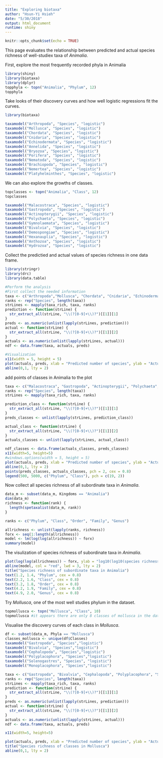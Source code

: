 ```yaml
---
title: "Exploring biotaxa"
author: "Hsun-Yi Hsieh"
date: "5/30/2018"
output: html_document
runtime: shiny
---
```

```r
knitr::opts_chunk$set(echo = TRUE)
```

This page evaluates the relationship between predicted and actual species richness of well-studiex taxa of *Animalia*.

First, explore the most frequently recorded phyla in Animalia
```r
library(shiny)
library(biotaxa)
library(dplyr)
topphyla <- topn("Animalia", "Phylum", 12)
topphyla
```

Take looks of their discovery curves and how well logistic regressions fit the curves.
```r
library(biotaxa)

taxamodel("Arthropoda", "Species", "logistic")
taxamodel("Mollusca", "Species", "logistic")
taxamodel("Chordata", "Species", "logistic")
taxamodel("Cnidaria", "Species", "logistic")
taxamodel("Echinodermata", "Species", "logistic")
taxamodel("Annelida", "Species", "logistic")
taxamodel("Bryozoa", "Species", "logistic")
taxamodel("Porifera", "Species", "logistic")
taxamodel("Nematoda", "Species", "logistic")
taxamodel("Brachiopoda", "Species", "logistic")
taxamodel("Nemertea", "Species", "logistic")
taxamodel("Platyhelminthes", "Species", "logistic")

```

We can also explore the growths of classes. 
```r
topclasses <- topn("Animalia", "Class", 12)
topclasses
```
```r
taxamodel("Malacostraca", "Species", "logistic")
taxamodel("Gastropoda", "Species", "logistic")
taxamodel("Actinopterygii", "Species", "logistic")
taxamodel("Polychaeta", "Species", "logistic")
taxamodel("Gymnolaemata", "Species", "logistic")
taxamodel("Bivalvia", "Species", "logistic")
taxamodel("Demospongiae", "Species", "logistic")
taxamodel("Hexanauplia", "Species", "logistic")
taxamodel("Anthozoa", "Species", "logistic")
taxamodel("Hydrozoa", "Species", "logistic")
```

Collect the predictied and actual values of species richness in one data frame.
```r
library(stringr)
library(drc)
library(data.table)

#Perform the analysis
#First collect the needed information
taxa <- c("Arthropoda","Mollusca", "Chordata", "Cnidaria", "Echinodermata","Annelida", "Bryozoa", "Porifera", "Nematoda", "Brachiopoda", "Nemertea", "Platyhelminthes")
ranks <- rep("Species", length(taxa))
strLines <- mapply(taxa_rich, taxa, ranks)
prediction <- function(strLine) {
  str_extract_all(strLine, "\\(?[0-9]+\\)?")[[1]][1]
}
preds <- as.numeric(unlist(lapply(strLines, prediction)))
actual <- function(strLine) {
  str_extract_all(strLine, "\\(?[0-9]+\\)?")[[1]][2]
}
actuals <- as.numeric(unlist(lapply(strLines, actual)))
ndf <- data.frame(taxa, actuals, preds)

#Visualization
x11(width = 5, height = 5)
plot(actuals, preds, xlab = "Predicted number of species", ylab = "Actual number of species", pch = 19)
abline(0,1, lty = 2)
```

add points of classes in Animalia to the plot
```r
taxa <- c("Malacostraca", "Gastropoda", "Actinopterygii", "Polychaeta", "Bivalvia", "Demospongiae", "Hexanauplia", "Anthozoa", "Hydrozoa")
ranks <- rep("Species", length(taxa))
strLines <- mapply(taxa_rich, taxa, ranks)

prediction_class <- function(strLine) {
  str_extract_all(strLine, "\\(?[0-9]+\\)?")[[1]][1]
}
preds_classes <- unlist(lapply(strLines, prediction_class))

actual_class <- function(strLine) {
  str_extract_all(strLine, "\\(?[0-9]+\\)?")[[1]][2]
}
actuals_classes <- unlist(lapply(strLines, actual_class)) 

ndf_classes <- data.frame(actuals_classes, preds_classes)
x11(width=5, height=5)
#windows.options(width = 5, height = 5)
plot(actuals, preds, xlab = "Predicted number of species", ylab = "Actual number of species", pch = 19)
abline(0,1, lty = 2)
points(preds_classes, actuals_classes, pch = 2, cex = 0.8)
legend(500, 5000, c("Phylum", "Class"), pch = c(19, 2))
```

Now collect all species richness of all subordinate taxa in *Animalia*.
```r
data_m <- subset(data_m, Kingdoms == "Animalia")
dim(data_m)
richness <- function(rank) {
  length(spetaxalist(data_m, rank))
}

ranks <- c("Phylum", "Class", "Order", "Family", "Genus")

allrichness <- unlist(lapply(ranks, richness))
forx <- seq(1:length(allrichness))
model <- lm(log(log(allrichness)) ~ forx)
summary(model)
```

The visulization of species richness of subordinate taxa in *Animalia*.
```r
plot(log(log(allrichness)) ~ forx, ylab = "log10(log10(species richness))", xlab = "", pch = 19, ylim = c(1, 2.5))
abline(model, col = "red", lwd = 3, lty = 2)
title("Species richness of subordinate taxa in Animalia")
text(1.2, 1.4, "Phylum", cex = 0.8)
text(2.2, 1.6, "Class", cex = 0.8)
text(3.2, 1.8, "Order", cex = 0.8)
text(4.2, 1.9, "Family", cex = 0.8)
text(4.9, 2.0, "Genus", cex = 0.8)

```

Try *Mollusca*, one of the most well studies phylum in the dataset.
```r
topmollusca <- topn("Mollusca", "Class", 10)
topmollusca #it appears there are only 8 classes of mollusca in the dataset
```

Visualise the discovery curves of each class in *Mollusca*.
```r
df <- subset(data_m, Phyla == "Mollusca")
classes_mollusca <- unique(df$Classes)
taxamodel("Gastropoda", "Species","logistic")
taxamodel("Bivalvia", "Species","logistic")
taxamodel("Cephalopoda", "Species","logistic")
taxamodel("Polyplacophora", "Species","logistic")
taxamodel("Solenogastres", "Species", "logistic")
taxamodel("Monoplacophora", "Species","logistic")
```

```r
taxa <- c("Gastropoda", "Bivalvia", "Cephalopoda", "Polyplacophora", "Solenogastres")
ranks <- rep("Species", length(taxa))
strLines <- mapply(taxa_rich, taxa, ranks)
prediction <- function(strLine) {
  str_extract_all(strLine, "\\(?[0-9]+\\)?")[[1]][1]
}
preds <- as.numeric(unlist(lapply(strLines, prediction)))
actual <- function(strLine) {
  str_extract_all(strLine, "\\(?[0-9]+\\)?")[[1]][2]
}
actuals <- as.numeric(unlist(lapply(strLines, actual)))
ndf <- data.frame(taxa, actuals, preds)

x11(width=5, height=5)

plot(actuals, preds, xlab = "Predicted number of species", ylab = "Actual number of species", pch = 2)
title("Species richness of classes in Mollusca")
abline(0,1, lty = 2)
```


